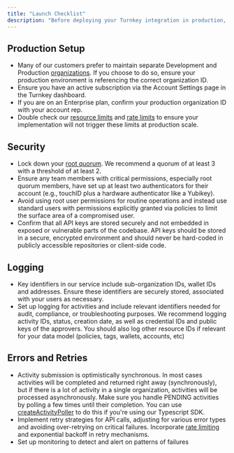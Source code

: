 ```yaml
---
title: "Launch Checklist"
description: "Before deploying your Turnkey integration in production, take a look at our recommendations below. This checklist will guide you through a few important steps and considerations to help ensure your setup is secure, efficient and ready for prime time."
---
```


## Production Setup

* Many of our customers prefer to maintain separate Development and Production [organizations](/concepts/organizations). If you choose to do so, ensure your production environment is referencing the correct organization ID.
* Ensure you have an active subscription via the Account Settings page in the Turnkey dashboard.
* If you are on an Enterprise plan, confirm your production organization ID with your account rep.
* Double check our [resource limits](/concepts/resource-limits) and [rate limits](/faq#do-you-have-any-rate-limits-in-place-in-your-public-api) to ensure your implementation will not trigger these limits at production scale.

## Security

* Lock down your [root quorum](/concepts/users/root-quorum). We recommend a quorum of at least 3 with a threshold of at least 2.
* Ensure any team members with critical permissions, especially root quorum members, have set up at least two authenticators for their account (e.g., touchID plus a hardware authenticator like a Yubikey).
* Avoid using root user permissions for routine operations and instead use standard users with permissions explicitly granted via policies to limit the surface area of a compromised user.
* Confirm that all API keys are stored securely and not embedded in exposed or vulnerable parts of the codebase. API keys should be stored in a secure, encrypted environment and should never be hard-coded in publicly accessible repositories or client-side code.

## Logging

* Key identifiers in our service include sub-organization IDs, wallet IDs and addresses. Ensure these identifiers are securely stored, associated with your users as necessary.
* Set up logging for activities and include relevant identifiers needed for audit, compliance, or troubleshooting purposes. We recommend logging activity IDs, status, creation date, as well as credential IDs and public keys of the approvers. You should also log other resource IDs if relevant for your data model (policies, tags, wallets, accounts, etc)

## Errors and Retries

* Activity submission is optimistically synchronous. In most cases activities will be completed and returned right away (synchronously), but if there is a lot of activity in a single organization, activities will be processed asynchronously. Make sure you handle PENDING activities by polling a few times until their completion. You can use [createActivityPoller](https://github.com/tkhq/sdk/blob/d9ed2aefc92d298826a40e821f959b019ea1936f/packages/http/src/async.ts#L101) to do this if you're using our Typescript SDK.
* Implement retry strategies for API calls, adjusting for various error types and avoiding over-retrying on critical failures. Incorporate [rate limiting](/faq#do-you-have-any-rate-limits-in-place-in-your-public-api) and exponential backoff in retry mechanisms.
* Set up monitoring to detect and alert on patterns of failures
